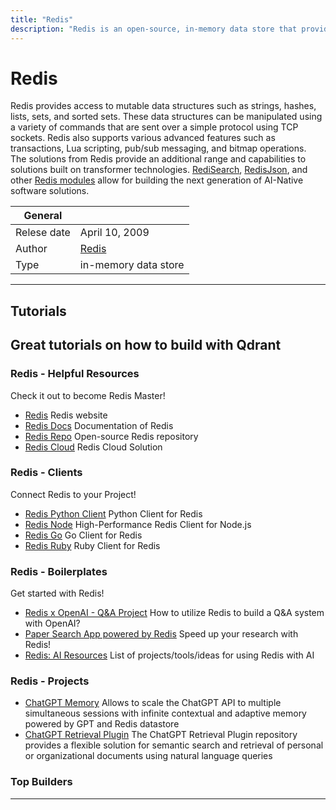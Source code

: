 ```yaml
---
title: "Redis"
description: "Redis is an open-source, in-memory data store that provides access to mutable data structures via a set of commands. It is also a real-time data platform that functions as a blazing fast vector database, ML feature store, and data serving layer across a variety of workloads. Redis offers high performance and scalability, making it a popular choice for use in web applications and other use cases that require fast data access."
---
```


# Redis
Redis provides access to mutable data structures such as strings, hashes, lists, sets, and sorted sets. 
These data structures can be manipulated using a variety of commands that are sent over a simple protocol 
using TCP sockets. Redis also supports various advanced features such as transactions, Lua scripting, pub/sub 
messaging, and bitmap operations.  
The solutions from Redis provide an additional range and capabilities to solutions built on transformer 
technologies. [RediSearch](https://github.com/RediSearch/RediSearch), [RedisJson](https://github.com/RedisJSON/RedisJSON), 
and other [Redis modules](https://redis.io/resources/modules/) allow for building the next generation of AI-Native software 
solutions.

| General  |  |
| --- | --- |
| Relese date |  April 10, 2009 |
| Author | [Redis](https://redis.io/)  |
| Type | in-memory data store |

---

## Tutorials
Great tutorials on how to build with Qdrant
<TechTutorials/>
---

### Redis - Helpful Resources
Check it out to become Redis Master!

* [Redis](https://redis.io/) Redis website
* [Redis Docs](https://redis.io/docs/) Documentation of Redis
* [Redis Repo](https://github.com/redis/redis) Open-source Redis repository
* [Redis Cloud](https://redis.com/redis-enterprise-cloud/overview/) Redis Cloud Solution


### Redis -  Clients
Connect Redis to your Project!

* [Redis Python Client](https://redis.io/) Python Client for Redis
* [Redis Node](https://redis.io/docs/) High-Performance Redis Client for Node.js
* [Redis Go](https://github.com/redis/redis) Go Client for Redis
* [Redis Ruby](https://redis.com/redis-enterprise-cloud/overview/) Ruby Client for Redis

### Redis - Boilerplates
Get started with Redis!

* [Redis x OpenAI - Q&A Project](https://github.com/RedisVentures/redis-openai-qna) How to utilize Redis to build a Q&A system with OpenAI?
* [Paper Search App powered by Redis](https://github.com/RedisVentures/redis-arXiv-search) Speed up your research with Redis!
* [Redis: AI Resources](https://github.com/RedisVentures/redis-ai-resources) List of projects/tools/ideas for using Redis with AI

### Redis - Projects

* [ChatGPT Memory](https://github.com/continuum-llms/chatgpt-memory) Allows to scale the ChatGPT API to multiple simultaneous sessions with infinite contextual and adaptive memory powered by GPT and Redis datastore
* [ChatGPT Retrieval Plugin](https://github.com/openai/chatgpt-retrieval-plugin) The ChatGPT Retrieval Plugin repository provides a flexible solution for semantic search and retrieval of personal or organizational documents using natural language queries


### Top Builders
<TopBuildersComponent/>

---